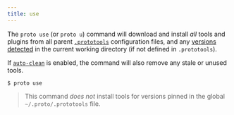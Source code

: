 ```yaml
---
title: use
---
```


The `proto use` (or `proto u`) command will download and install _all_ tools and plugins from all
parent [`.prototools`](../config) configuration files, and any [versions detected](../detection) in
the current working directory (if not defined in `.prototools`).

If [`auto-clean`](../config#auto-clean) is enabled, the command will also remove any stale or unused
tools.

```shell
$ proto use
```

> This command _does not_ install tools for versions pinned in the global `~/.proto/.prototools`
> file.
